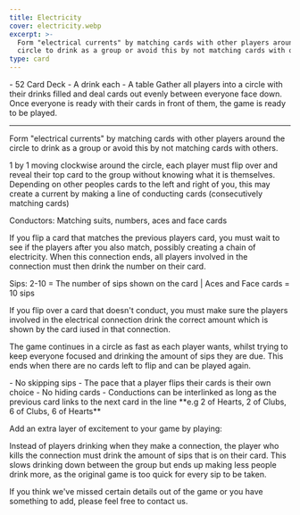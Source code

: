 ```yaml
---
title: Electricity
cover: electricity.webp
excerpt: >-
  Form "electrical currents" by matching cards with other players around the
  circle to drink as a group or avoid this by not matching cards with others.
type: card
---
```


<GameHero
  cover="/BeerGoggleGames/images/electricity.webp"
  alt="Electricity"
/>

<GameSection title="Equipment" icon="/BeerGoggleGames/images/liquor.webp">
-   52 Card Deck
-   A drink each
-   A table
</GameSection>

<GameSection title="Setup" icon="/BeerGoggleGames/images/settings.webp">
Gather all players into a circle with their drinks filled and deal cards out evenly between everyone face down. Once everyone is ready with their cards in front of them, the game is ready to be played.

* * *
</GameSection>

<GameSection title="Aim of the Game" icon="/BeerGoggleGames/images/target.webp">
<p>Form "electrical currents" by matching cards with other players around the circle to drink as a group or avoid this by not matching cards with others.</p>
</GameSection>

<GameSection title="How to Play" icon="/BeerGoggleGames/images/question.webp">
1 by 1 moving clockwise around the circle, each player must flip over and reveal their top card to the group without knowing what it is themselves. Depending on other peoples cards to the left and right of you, this may create a current by making a line of conducting cards (consecutively matching cards)

Conductors: Matching suits, numbers, aces and face cards

If you flip a card that matches the previous players card, you must wait to see if the players after you also match, possibly creating a chain of electricity. When this connection ends, all players involved in the connection must then drink the number on their card.

Sips: 2-10 = The number of sips shown on the card | Aces and Face cards = 10 sips

If you flip over a card that doesn't conduct, you must make sure the players involved in the electrical connection drink the correct amount which is shown by the card iused in that connection.

The game continues in a circle as fast as each player wants, whilst trying to keep everyone focused and drinking the amount of sips they are due. This ends when there are no cards left to flip and can be played again.
</GameSection>

<GameSection title="Rules" icon="/BeerGoggleGames/images/rules.webp">
-   No skipping sips
-   The pace that a player flips their cards is their own choice
-   No hiding cards
-   Conductions can be interlinked as long as the previous card links to the next card in the line **e.g 2 of Hearts, 2 of Clubs, 6 of Clubs, 6 of Hearts**
</GameSection>

<GameSection title="Special Edition" icon="/BeerGoggleGames/images/special.webp">
<p>Add an extra layer of excitement to your game by playing:</p>
</GameSection>

<GameSection title="**Reversed**" icon="/BeerGoggleGames/images/question.webp">
<p>Instead of players drinking when they make a connection, the player who kills the connection must drink the amount of sips that is on their card. This slows drinking down between the group but ends up making less people drink more, as the original game is too quick for every sip to be taken.</p>
</GameSection>

<ShareButtons title="Electricity" />

<FeedbackCard>
<p>If you think we've missed certain details out of the game or you have something to add, please feel free to contact us.</p>
</FeedbackCard>
